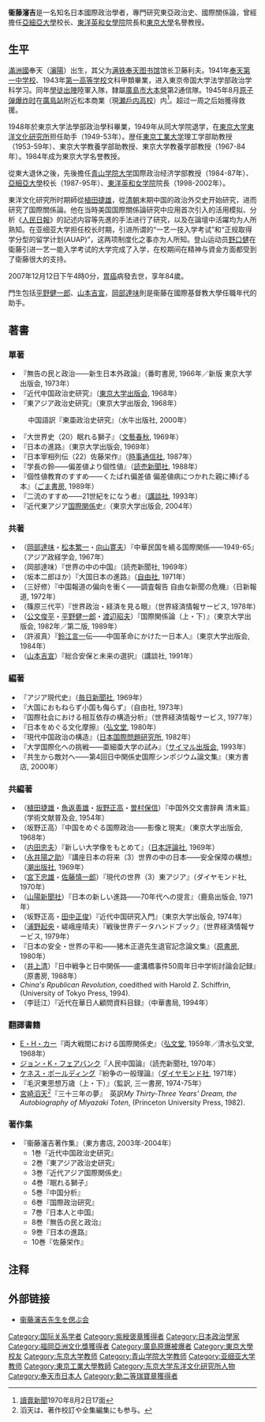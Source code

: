 {{rough translation}}
'''衞藤瀋吉'''{{BD|1923年|11月16日|2007年|12月12日}}是一名知名日本國際政治學者，專門研究東亞政治史、國際關係論，曾經擔任[[亞細亞大學|亞細亞大學]]校长、[[東洋英和女學院|東洋英和女學院]]院長和[[東京大學|東京大學]]名譽教授。

==生平==
[[滿洲國|滿洲國]]奉天（[[瀋陽|瀋陽]]）出生，其父为[[满铁奉天图书馆|满铁奉天图书馆]]馆长卫藤利夫。1941年[[奉天第一中学校|奉天第一中学校]]、1943年[[舊制第一高等學校|第一高等学校]]文科甲類畢業，进入東京帝国大学法学部政治学科学习。同年[[學徒出陣|學徒出陣]]陸軍入隊，隸屬[[廣島大本營|廣島市大本營]]第2通信隊。1945年8月[[廣島原爆|原子弹爆炸时]]在[[廣島站|廣島站]]附近松本商業（現[[廣島縣瀨戶内高等學校|瀬戶内高校]]）内<ref>[[讀賣新聞|讀賣新聞]]1970年8月2日17面</ref>。超过一周之后始獲得救援。

1948年於東京大学法學部政治學科畢業，1949年从同大学院退学，在[[東京大学東洋文化研究所|東京大学東洋文化研究所]]担任助手（1949-53年）。歴任[[東京工業大学|東京工業大学]]理工学部助教授（1953-59年）、東京大学教養学部助教授、東京大学教養学部教授（1967-84年）。1984年成为東京大学名誉教授。

從東大退休之後，先後擔任[[青山学院大学|青山学院大学]]国際政治经济学部教授（1984-87年）、[[亞細亞大學|亞細亞大學]]校长（1987-95年）、[[東洋英和女学院|東洋英和女学院]]院長（1998-2002年）。

東洋文化研究所时期師從[[植田捷雄|植田捷雄]]，從[[清朝|清朝]]末期中国的政治外交史开始研究，进而研究了国際關係論。他在当時美国国際關係論研究中应用首次引入的活用模拟、分析《[[人民日報|人民日報]]》的記述内容等先進的手法进行了研究，以及在論壇中活躍均为人所熟知。在亚细亚大学担任校长时期，引进所谓的“一艺一技入学考试”和“正规取得学分型的留学计划(AUAP)”，这两项制度化之事亦为人所知。登山运动员[[野口健|野口健]]在衛藤引进一艺一能入学考试的大学完成了入学，在校期间在精神与資金方面都受到了衛藤很大的支持。

2007年12月12日下午4時0分，[[胃癌|胃癌]]病發去世，享年84歲。

門生包括[[平野健一郎|平野健一郎]]、[[山本吉宣|山本吉宣]]，[[岡部達味|岡部達味]]則是衞藤在國際基督教大學任職年代的助手。

== 著書 ==
=== 單著 ===
*『無告の民と政治――新生日本外政論』（番町書房, 1966年／新版 東京大学出版会, 1973年）
*『近代中国政治史研究』（[[東京大学出版会|東京大学出版会]], 1968年）
*『東アジア政治史研究』（東京大学出版会, 1968年）
:中国語訳『東亜政治史研究』（水牛出版社, 2000年）
*『大世界史（20）眠れる獅子』（[[文藝春秋|文藝春秋]], 1969年）
*『日本の進路』（東京大学出版会, 1969年）
*『日本宰相列伝（22）佐藤栄作』（[[時事通信社|時事通信社]], 1987年）
*『学長の鈴――偏差値より個性値』（[[読売新聞社|読売新聞社]], 1988年）
*『個性値教育のすすめ――くたばれ偏差値 偏差値病につかれた親に捧げる本』（[[ごま書房|ごま書房]], 1989年）
*『二流のすすめ――21世紀をになう者』（[[講談社|講談社]], 1993年）
*『近代東アジア[[国際関係|国際関係]]史』（東京大学出版会, 2004年）

=== 共著 ===
*（[[岡部達味|岡部達味]]・[[松本繁一|松本繁一]]・[[向山寛夫|向山寛夫]]）『中華民国を繞る国際関係――1949-65』（アジア政経学会, 1967年）
*（岡部達味）『世界の中の中国』（読売新聞社, 1969年）
*（坂本二郎ほか）『大国日本の進路』（[[自由社|自由社]], 1971年）
*（三好修）『中国報道の偏向を衝く――調査報告 自由な新聞の危機』（日新報道, 1972年） 
*（篠原三代平）『世界政治・経済を見る眼』（世界経済情報サービス, 1978年）
*（[[公文俊平|公文俊平]]・[[平野健一郎|平野健一郎]]・[[渡辺昭夫|渡辺昭夫]]）『国際関係論（上・下）』（東京大学出版会, 1982年／第二版, 1989年）
*（許淑真）『[[鈴江言一|鈴江言一]]伝――中国革命にかけた一日本人』（東京大学出版会, 1984年）
*（[[山本吉宣|山本吉宣]]）『総合安保と未来の選択』（講談社, 1991年）

=== 編著 ===
*『アジア現代史』（[[毎日新聞社|毎日新聞社]], 1969年）
*『大国におもねらず小国も侮らず』（自由社, 1973年）
*『国際社会における相互依存の構造分析』（世界経済情報サービス, 1977年）
*『日本をめぐる文化摩擦』（[[弘文堂|弘文堂]], 1980年）
*『現代中国政治の構造』（[[日本国際問題研究所|日本国際問題研究所]], 1982年）
*『大学国際化への挑戦――亜細亜大学の試み』（[[サイマル出版会|サイマル出版会]], 1993年）
*『共生から敵対へ――第4回日中関係史国際シンポジウム論文集』（東方書店, 2000年）

=== 共編著 ===
*（[[植田捷雄|植田捷雄]]・[[魚返善雄|魚返善雄]]・[[坂野正高|坂野正高]]・[[曽村保信|曽村保信]]）『中国外交文書辞典 清末篇』（学術文献普及会, 1954年）
*（坂野正高）『中国をめぐる国際政治――影像と現実』（東京大学出版会, 1968年）
*（[[内田忠夫|内田忠夫]]）『新しい大学像をもとめて』（[[日本評論社|日本評論社]], 1969年）
*（[[永井陽之助|永井陽之助]]）『講座日本の将来（3）世界の中の日本――安全保障の構想』（[[潮出版社|潮出版社]], 1969年）
*（[[宮下忠雄|宮下忠雄]]・[[佐藤慎一郎|佐藤慎一郎]]）『現代の世界（3）東アジア』（ダイヤモンド社, 1970年）
*（[[山陽新聞社|山陽新聞社]]）『日本の新しい進路――70年代への提言』（鹿島出版会, 1971年）
*（坂野正高・[[田中正俊|田中正俊]]）『近代中国研究入門』（東京大学出版会, 1974年）
*（[[浦野起央|浦野起央]]・嵯峨座晴夫）『戦後世界データハンドブック』（世界経済情報サービス, 1979年）
*『日本の安全・世界の平和――猪木正道先生退官記念論文集』（[[原書房|原書房]], 1980年）
*（[[井上清_(歴史家)|井上清]]）『日中戦争と日中関係――盧溝橋事件50周年日中学術討論会記録』（原書房, 1988年）
*''China's Rpublican Revolution'', coedithed with Harold Z. Schiffrin, (University of Tokyo Press, 1994).
*（李廷江）『近代在華日人顧問資料目録』（中華書局, 1994年）

=== 翻譯書籍 ===
*[[E・H・カー|E・H・カー]]『両大戦間における国際関係史』（[[弘文堂|弘文堂]], 1959年／清水弘文堂, 1968年）
*[[ジョン・K・フェアバンク|ジョン・K・フェアバンク]]『人民中国論』（読売新聞社, 1970年）
*[[ケネス・E・ボールディング|ケネス・ボールディング]]『紛争の一般理論』（[[ダイヤモンド社|ダイヤモンド社]], 1971年）
*『毛沢東思想万歳（上・下）』（監訳, 三一書房, 1974-75年）
*[[宮崎滔天|宮崎滔天]]<ref>滔天は、著作校訂や全集編集にも参与。</ref>『三十三年の夢』　英訳''My Thirty-Three Years' Dream, the Autobiography of Miyazaki Toten'', (Princeton University Press, 1982).

=== 著作集 ===
*『衞藤瀋吉著作集』（東方書店, 2003年-2004年）
** 1巻『近代中国政治史研究』
** 2巻『東アジア政治史研究』
** 3巻『近代アジア国際関係史』
** 4巻『眠れる獅子』
** 5巻『中国分析』
** 6巻『国際政治研究』
** 7巻『日本人と中国』
** 8巻『無告の民と政治』
** 9巻『日本の進路』
** 10巻『佐藤栄作』

== 注释 ==
{{Reflist}}

== 外部链接 ==
* [http://citrus.c.u-tokyo.ac.jp/etoshinobu/ 衞藤瀋吉先生を偲ぶ会]{{Wayback|url=http://citrus.c.u-tokyo.ac.jp/etoshinobu/ |date=20090728175201 }}

{{DEFAULTSORT:Etō}}
[[Category:国际关系学者|Category:国际关系学者]]
[[Category:紫綬褒章獲得者|Category:紫綬褒章獲得者]]
[[Category:日本政治學家|Category:日本政治學家]]
[[Category:福岡亞洲文化獎獲得者|Category:福岡亞洲文化獎獲得者]]
[[Category:廣島原爆被爆者|Category:廣島原爆被爆者]]
[[Category:東京大學校友|Category:東京大學校友]]
[[Category:东京大学教师|Category:东京大学教师]]
[[Category:青山学院大学教师|Category:青山学院大学教师]]
[[Category:亚细亚大学教师|Category:亚细亚大学教师]]
[[Category:東京工業大學教師|Category:東京工業大學教師]]
[[Category:东京大学东洋文化研究所人物|Category:东京大学东洋文化研究所人物]]
[[Category:奉天市日本人|Category:奉天市日本人]]
[[Category:勳二等瑞寶章獲得者|Category:勳二等瑞寶章獲得者]]